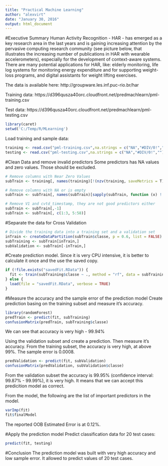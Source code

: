 ```yaml
---
title: "Practical Machine Learning"
author: "alexvirt"
date: "January 30, 2016"
output: html_document
---
```

#Executive Summary
Human Activity Recognition - HAR - has emerged as a key research area in the last years and is gaining increasing attention by the pervasive computing research community (see picture below, that illustrates the increasing number of publications in HAR with wearable accelerometers), especially for the development of context-aware systems. There are many potential applications for HAR, like: elderly monitoring, life log systems for monitoring energy expenditure and for supporting weight-loss programs, and digital assistants for weight lifting exercises.

The data is available here:
http://groupware.les.inf.puc-rio.br/har

Training data:
https://d396qusza40orc.cloudfront.net/predmachlearn/pml-training.csv

Test data:
https://d396qusza40orc.cloudfront.net/predmachlearn/pml-testing.csv


```r
library(caret)
setwd('C:/Temp/R/MLearning')
```

Load training and sample data:

```r
training <- read.csv("pml-training.csv",na.strings = c("NA","#DIV/0!",""))
testing <- read.csv("pml-testing.csv",na.strings = c("NA","#DIV/0!",""))
```

#Clean Data and remove invalid predictors
Some predictors has NA values and zero values. Those should be excluded.
```r
# Remove columns with Near Zero Values
subTrain <- training[, names(training)[!(nzv(training, saveMetrics = T)[, 4])]]

# Remove columns with NA or is empty
subTrain <- subTrain[, names(subTrain)[sapply(subTrain, function (x) ! (any(is.na(x) | x == "")))]]

# Remove V1 and cvtd_timestamp, they are not good predictors either
subTrain <- subTrain[,-1]
subTrain <- subTrain[, c(1:3, 5:58)]
```

#Separate the data for Cross Validation

```r
# Divide the training data into a training set and a validation set
inTrain <- createDataPartition(subTrain$classe, p = 0.6, list = FALSE)
subTraining <- subTrain[inTrain,]
subValidation <- subTrain[-inTrain,]
```

#Create prediction model. 
Since it is very CPU intensive, it is better to calculate it once and the use the saved copy.
```r
if (!file.exists("savedFit.RData")) {
  fit <- train(subTraining$classe ~ ., method = "rf", data = subTraining)
} else {
  load(file = "savedFit.RData", verbose = TRUE)
}
```

#Measure the accuracy and the sample error of the prediction model
Create prediction basing on the training subset and measure it's accuracy.
```r
library(randomForest)
predTrain <- predict(fit, subTraining)
confusionMatrix(predTrain, subTraining$classe)
```
We can see that accuracy is very high - 99.94%


Using the validation subset and create a prediction. Then measure it's accuracy. From the training subset, the accuracy is very high, at above 99%. The sample error is 0.0008.
```r
predValidation <- predict(fit, subValidation)
confusionMatrix(predValidation, subValidation$classe)
```
From the validation subset the accuracy is 99.95% (confidence interval: 99.87% - 99.99%), it is very high. It means that we can accept this predicition model as correct.

From the model, the following are the list of important predictors in the model.
```r
varImp(fit)
fit$finalModel
```
The reported OOB Estimated Error is at 0.12%. 


#Apply the prediction model
Predict classification data for 20 test cases:

```r
predict(fit, testing)
```

#Conclusion
The prediction model was built with very high accuracy and low sample error. It allowed to predict values of 20 test cases.